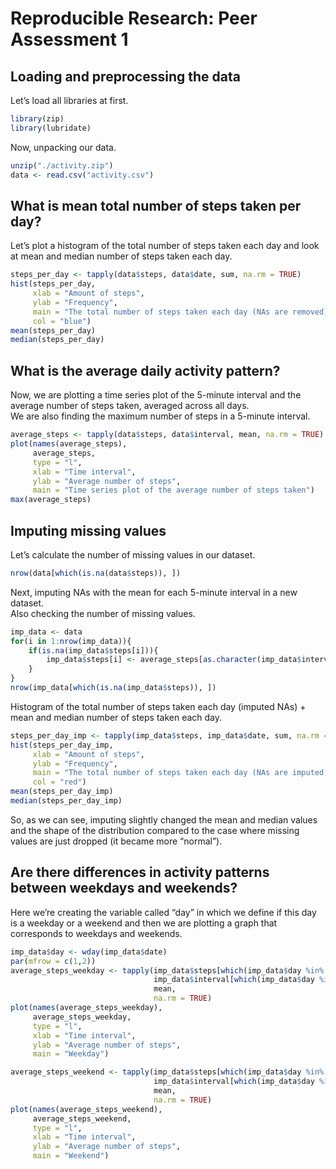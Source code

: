 Reproducible Research: Peer Assessment 1
========================================

## Loading and preprocessing the data

Let's load all libraries at first.
```r
library(zip)
library(lubridate)
```

Now, unpacking our data.
```r
unzip("./activity.zip")
data <- read.csv("activity.csv")
```

## What is mean total number of steps taken per day?

Let's plot a histogram of the total number of steps taken each day and look at mean and median number of steps taken each day.
```r
steps_per_day <- tapply(data$steps, data$date, sum, na.rm = TRUE)
hist(steps_per_day,
     xlab = "Amount of steps",
     ylab = "Frequency",
     main = "The total number of steps taken each day (NAs are removed)",
     col = "blue")
mean(steps_per_day)
median(steps_per_day)
```

## What is the average daily activity pattern?

Now, we are plotting a time series plot of the 5-minute interval and the average number of steps taken, averaged across all days.  
We are also finding the maximum number of steps in a 5-minute interval.
```r
average_steps <- tapply(data$steps, data$interval, mean, na.rm = TRUE)
plot(names(average_steps),
     average_steps,
     type = "l",
     xlab = "Time interval",
     ylab = "Average number of steps",
     main = "Time series plot of the average number of steps taken")
max(average_steps)
```

## Imputing missing values

Let's calculate the number of missing values in our dataset.
```r
nrow(data[which(is.na(data$steps)), ])
```

Next, imputing NAs with the mean for each 5-minute interval in a new dataset.  
Also checking the number of missing values.
```r
imp_data <- data
for(i in 1:nrow(imp_data)){
    if(is.na(imp_data$steps[i])){
        imp_data$steps[i] <- average_steps[as.character(imp_data$interval[i])]
    }
}
nrow(imp_data[which(is.na(imp_data$steps)), ])
```

Histogram of the total number of steps taken each day (imputed NAs) + mean and median number of steps taken each day.
```r
steps_per_day_imp <- tapply(imp_data$steps, imp_data$date, sum, na.rm = TRUE)
hist(steps_per_day_imp,
     xlab = "Amount of steps",
     ylab = "Frequency",
     main = "The total number of steps taken each day (NAs are imputed)",
     col = "red")
mean(steps_per_day_imp)
median(steps_per_day_imp)
```
So, as we can see, imputing slightly changed the mean and median values and the shape of the distribution compared to the case where missing values are just dropped (it became more "normal").

## Are there differences in activity patterns between weekdays and weekends?

Here we're creating the variable called "day" in which we define if this day is a weekday or a weekend and then we are plotting a graph that corresponds to weekdays and weekends.
```r
imp_data$day <- wday(imp_data$date)
par(mfrow = c(1,2))
average_steps_weekday <- tapply(imp_data$steps[which(imp_data$day %in% c(2,3,4,5,6))],
                                imp_data$interval[which(imp_data$day %in% c(2,3,4,5,6))],
                                mean,
                                na.rm = TRUE)
plot(names(average_steps_weekday),
     average_steps_weekday,
     type = "l",
     xlab = "Time interval",
     ylab = "Average number of steps",
     main = "Weekday")

average_steps_weekend <- tapply(imp_data$steps[which(imp_data$day %in% c(1,7))],
                                imp_data$interval[which(imp_data$day %in% c(1,7))],
                                mean,
                                na.rm = TRUE)
plot(names(average_steps_weekend),
     average_steps_weekend,
     type = "l",
     xlab = "Time interval",
     ylab = "Average number of steps",
     main = "Weekend")
```